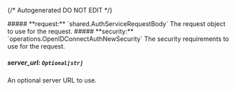 {/* Autogenerated DO NOT EDIT  */}

<Collapsible>
    ##### **request:** `shared.AuthServiceRequestBody`
    The request object to use for the request.
    <Collapsible.Break/>
    <AuthServiceRequestBody/>
</Collapsible>

<Collapsible>
    ##### **security:** `operations.OpenIDConnectAuthNewSecurity`
    The security requirements to use for the request.
    <Collapsible.Break/>
    <OpenIDConnectAuthNewSecurity/>
</Collapsible>

##### **server_url:** `Optional[str]`
An optional server URL to use.

